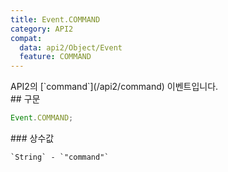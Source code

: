 ```yaml
---
title: Event.COMMAND
category: API2
compat:
  data: api2/Object/Event
  feature: COMMAND
---
```


<Section>
  API2의 [`command`](/api2/command) 이벤트입니다.
</Section>
<Section>
  ## 구문

  ~~~js
  Event.COMMAND;
  ~~~

  <Section>
    ### 상수값

    `String` - `"command"`
  </Section>
</Section>
